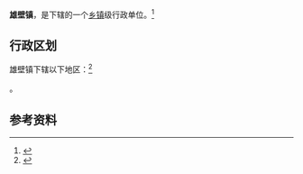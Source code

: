 {{中国乡级行政区|53/03/23/102/000}}

'''雄壁镇'''，是{{PRC admin/fullname|53/03/23/102/000|3}}下辖的一个[[乡镇|乡镇]]级行政单位。<ref>{{PRC admin/ref sgc|{{PRC admin/parent|53/03/23/102/000}}}}</ref>

== 行政区划 ==

雄壁镇下辖以下地区：<ref>{{PRC admin/ref sgc|53/03/23/102/000}}</ref>

{{PRC admin/children|53/03/23/102/000}}。

== 参考资料 ==

{{reflist}}

{{行政区划小作品}}
{{PRC admin/navcat|53/03/23/102/000}}